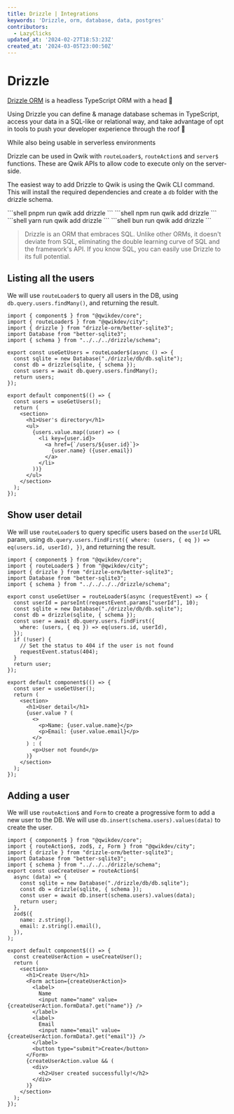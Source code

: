 ```yaml
---
title: Drizzle | Integrations
keywords: 'Drizzle, orm, database, data, postgres'
contributors:
  - LazyClicks
updated_at: '2024-02-27T18:53:23Z'
created_at: '2024-03-05T23:00:50Z'
---
```



# Drizzle

[Drizzle ORM](https://orm.drizzle.team/) is a headless TypeScript ORM with a head 🐲

Using Drizzle you can define & manage database schemas in TypeScript, access your data in a SQL-like or relational way, and take advantage of opt in tools to push your developer experience through the roof 🤯

While also being usable in serverless environments

Drizzle can be used in Qwik with `routeLoader$`, `routeAction$` and `server$` functions. These are Qwik APIs to allow code to execute only on the server-side.

The easiest way to add Drizzle to Qwik is using the Qwik CLI command. This will install the required dependencies and create a `db` folder with the drizzle schema.

<PackageManagerTabs>
<span q:slot="pnpm">
```shell
pnpm run qwik add drizzle
```
</span>
<span q:slot="npm">
```shell
npm run qwik add drizzle
```
</span>
<span q:slot="yarn">
```shell
yarn run qwik add drizzle
```
</span>
<span q:slot="bun">
```shell
bun run qwik add drizzle
```
</span>
</PackageManagerTabs>

> Drizzle is an ORM that embraces SQL. Unlike other ORMs, it doesn't deviate from SQL, eliminating the double learning curve of SQL and the framework's API. If you know SQL, you can easily use Drizzle to its full potential.


## Listing all the users

We will use `routeLoader$` to query all users in the DB, using `db.query.users.findMany()`, and returning the result.

```tsx {7} /Drizzle/ title="src/routes/users/index.tsx"
import { component$ } from "@qwikdev/core";
import { routeLoader$ } from "@qwikdev/city";
import { drizzle } from "drizzle-orm/better-sqlite3";
import Database from "better-sqlite3";
import { schema } from "../../../drizzle/schema";

export const useGetUsers = routeLoader$(async () => {
  const sqlite = new Database("./drizzle/db/db.sqlite");
  const db = drizzle(sqlite, { schema });
  const users = await db.query.users.findMany();
  return users;
});

export default component$(() => {
  const users = useGetUsers();
  return (
    <section>
      <h1>User's directory</h1>
      <ul>
        {users.value.map((user) => (
          <li key={user.id}>
            <a href={`/users/${user.id}`}>
              {user.name} ({user.email})
            </a>
          </li>
        ))}
      </ul>
    </section>
  );
});

```

## Show user detail

We will use `routeLoader$` to query specific users based on the `userId` URL param, using `db.query.users.findFirst({ where: (users, { eq }) => eq(users.id, userId), })`, and returning the result.

```tsx {8} /Drizzle/ title="src/routes/users/[userId]/index.tsx"
import { component$ } from "@qwikdev/core";
import { routeLoader$ } from "@qwikdev/city";
import { drizzle } from "drizzle-orm/better-sqlite3";
import Database from "better-sqlite3";
import { schema } from "../../../../drizzle/schema";

export const useGetUser = routeLoader$(async (requestEvent) => {
  const userId = parseInt(requestEvent.params["userId"], 10);
  const sqlite = new Database("./drizzle/db/db.sqlite");
  const db = drizzle(sqlite, { schema });
  const user = await db.query.users.findFirst({
    where: (users, { eq }) => eq(users.id, userId),
  });
  if (!user) {
    // Set the status to 404 if the user is not found
    requestEvent.status(404);
  }
  return user;
});

export default component$(() => {
  const user = useGetUser();
  return (
    <section>
      <h1>User detail</h1>
      {user.value ? (
        <>
          <p>Name: {user.value.name}</p>
          <p>Email: {user.value.email}</p>
        </>
      ) : (
        <p>User not found</p>
      )}
    </section>
  );
});

```

## Adding a user

We will use `routeAction$` and `Form` to create a progressive form to add a new user to the DB. We will use `db.insert(schema.users).values(data)` to create the user.

```tsx {7-9} /Drizzle/ title="src/routes/create/index.tsx"
import { component$ } from "@qwikdev/core";
import { routeAction$, zod$, z, Form } from "@qwikdev/city";
import { drizzle } from "drizzle-orm/better-sqlite3";
import Database from "better-sqlite3";
import { schema } from "../../../drizzle/schema";
export const useCreateUser = routeAction$(
  async (data) => {
    const sqlite = new Database("./drizzle/db/db.sqlite");
    const db = drizzle(sqlite, { schema });
    const user = await db.insert(schema.users).values(data);
    return user;
  },
  zod$({
    name: z.string(),
    email: z.string().email(),
  }),
);

export default component$(() => {
  const createUserAction = useCreateUser();
  return (
    <section>
      <h1>Create User</h1>
      <Form action={createUserAction}>
        <label>
          Name
          <input name="name" value={createUserAction.formData?.get("name")} />
        </label>
        <label>
          Email
          <input name="email" value={createUserAction.formData?.get("email")} />
        </label>
        <button type="submit">Create</button>
      </Form>
      {createUserAction.value && (
        <div>
          <h2>User created successfully!</h2>
        </div>
      )}
    </section>
  );
});

```
